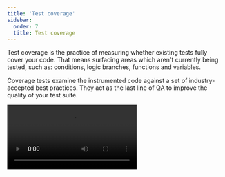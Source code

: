```yaml
---
title: 'Test coverage'
sidebar:
  order: 7
  title: Test coverage
---
```


<YouTubeCallout id="wEa6W8uUGSA" title="These tests use NO CODE | component testing in Storybook" />

Test coverage is the practice of measuring whether existing tests fully cover your code. That means surfacing areas which aren't currently being tested, such as: conditions, logic branches, functions and variables.

Coverage tests examine the instrumented code against a set of industry-accepted best practices. They act as the last line of QA to improve the quality of your test suite.

<Video src="../_assets/writing-tests/component-test-coverage-whitebg.mp4" />

## Code instrumentation with the coverage addon

Storybook provides an official [test coverage addon](https://storybook.js.org/addons/@storybook/addon-coverage). Powered by [Istanbul](https://istanbul.js.org/), which allows out-of-the-box code instrumentation for the most commonly used frameworks and builders in the JavaScript ecosystem.

### Set up the coverage addon

Engineered to work alongside modern testing tools (e.g., [Playwright](https://playwright.dev/)), the coverage addon automatically instruments your code and generates code coverage data. For an optimal experience, we recommend using the [test runner](./test-runner.mdx) alongside the coverage addon to run your tests.

Run the following command to install the addon.

{/* prettier-ignore-start */}

<CodeSnippets path="storybook-coverage-addon-install.md" />

{/* prettier-ignore-end */}

Update your Storybook configuration (in `.storybook/main.js|ts`) to include the coverage addon.

{/* prettier-ignore-start */}

<CodeSnippets path="storybook-coverage-addon-registration.md" />

{/* prettier-ignore-end */}

Start your Storybook with:

{/* prettier-ignore-start */}

<CodeSnippets path="storybook-run-dev.md" />

{/* prettier-ignore-end */}

Finally, open a new terminal window and run the test-runner with:

{/* prettier-ignore-start */}

<CodeSnippets path="test-runner-coverage.md" />

{/* prettier-ignore-end */}

![Coverage test output](../_assets/writing-tests/test-runner-coverage-result.png)

### Configure

By default, the [`@storybook/addon-coverage`](https://storybook.js.org/addons/@storybook/addon-coverage) offers zero-config support for Storybook and instruments your code via [`istanbul-lib-instrument`](https://www.npmjs.com/package/istanbul-lib-instrument) for [Webpack](https://webpack.js.org/), or [`vite-plugin-istanbul`](https://github.com/iFaxity/vite-plugin-istanbul) for [Vite](https://vitejs.dev/). However, you can extend your Storybook configuration file (i.e., `.storybook/main.js|ts`) and provide additional options to the addon. Listed below are the available options divided by builder and examples of how to use them.

{/* prettier-ignore-start */}

<CodeSnippets path="storybook-coverage-addon-config-options.md" />

{/* prettier-ignore-end */}

| Vite options           | Description                                                                                                                                                                                                                                        | Type                        |
| ---------------------- | -------------------------------------------------------------------------------------------------------------------------------------------------------------------------------------------------------------------------------------------------- | --------------------------- |
| `checkProd`            | Configures the plugin to skip instrumentation in production environments<br />`options: { istanbul: { checkProd: true,}}`                                                                                                                           | `boolean`                   |
| `cwd`                  | Configures the working directory for the coverage tests.<br />Defaults to `process.cwd()`<br />`options: { istanbul: { cwd: process.cwd(),}}`                                                                                                        | `string`                    |
| `cypress`              | Replaces the `VITE_COVERAGE` environment variable with `CYPRESS_COVERAGE`.<br />Requires Cypress's [code coverage](https://docs.cypress.io/guides/tooling/code-coverage)<br />`options: { istanbul: { cypress: true,}}`                              | `boolean`                   |
| `exclude`              | Overrides the [default exclude list](https://github.com/storybookjs/addon-coverage/blob/main/src/constants.ts) with the provided list of files or directories to exclude from coverage<br />`options: { istanbul: { exclude: ['**/stories/**'],}}`  | `Array<String>` or `string` |
| `extension`            | Extends the [default extension list](https://github.com/storybookjs/addon-coverage/blob/main/src/constants.ts) with the provided list of file extensions to include in coverage<br />`options: { istanbul: { extension: ['.js', '.cjs', '.mjs'],}}` | `Array<String>` or `string` |
| `forceBuildInstrument` | Configures the plugin to add instrumentation in build mode <br />`options: { istanbul: { forceBuildInstrument: true,}}`                                                                                                                             | `boolean`                   |
| `include`              | Select the files to collect coverage<br />`options: { istanbul: { include: ['**/stories/**'],}}`                                                                                                                                                    | `Array<String>` or `string` |
| `nycrcPath`            | Defines the relative path for the existing nyc [configuration file](https://github.com/istanbuljs/nyc?tab=readme-ov-file#configuration-files)<br />`options: { istanbul: { nycrcPath: '../nyc.config.js',}}`                                        | `string`                    |
| `requireEnv`           | Overrides the `VITE_COVERAGE` environment variable's value by granting access to the `env` variables<br />`options: { istanbul: { requireEnv: true,}}`                                                                                              | `boolean`                   |

| Webpack 5 options      | Description                                                                                                                                                                                                                                        | Type                        |
| ---------------------- | -------------------------------------------------------------------------------------------------------------------------------------------------------------------------------------------------------------------------------------------------- | --------------------------- |
| `autoWrap`             | Provides support for top-level return statements by wrapping the program code in a function<br />`options: { istanbul: { autoWrap: true,}}`                                                                                                         | `boolean`                   |
| `compact`              | Condenses the output of the instrumented code. Useful for debugging<br />`options: { istanbul: { compact: false,}}`                                                                                                                                 | `boolean`                   |
| `coverageVariable`     | Defines the global variable name that Istanbul will use to store coverage results<br />`options: { istanbul: { coverageVariable: '__coverage__',}}`                                                                                                 | `string`                    |
| `cwd`                  | Configures the working directory for the coverage tests.<br />Defaults to `process.cwd()`<br />`options: { istanbul: { cwd: process.cwd(),}}`                                                                                                        | `string`                    |
| `debug`                | Enables the debug mode for additional logging information during the instrumentation process<br />`options: { istanbul: { debug: true,}}`                                                                                                           | `boolean`                   |
| `esModules`            | Enables support for ES Module syntax<br />`options: { istanbul: { esModules: true,}}`                                                                                                                                                               | `boolean`                   |
| `exclude`              | Overrides the [default exclude list](https://github.com/storybookjs/addon-coverage/blob/main/src/constants.ts) with the provided list of files or directories to exclude from coverage<br />`options: { istanbul: { exclude: ['**/stories/**'],}}`  | `Array<String>` or `string` |
| `extension`            | Extends the [default extension list](https://github.com/storybookjs/addon-coverage/blob/main/src/constants.ts) with the provided list of file extensions to include in coverage<br />`options: { istanbul: { extension: ['.js', '.cjs', '.mjs'],}}` | `Array<String>` or `string` |
| `include`              | Select the files to collect coverage<br />`options: { istanbul: { include: ['**/stories/**'],}}`                                                                                                                                                    | `Array<String>` or `string` |
| `nycrcPath`            | Defines the relative path for the existing nyc [configuration file](https://github.com/istanbuljs/nyc?tab=readme-ov-file#configuration-files)<br />`options: { istanbul: { nycrcPath: '../nyc.config.js',}}`                                        | `string`                    |
| `preserveComments`     | Includes comments in the instrumented code<br />`options: { istanbul: { preserveComments: true,}}`                                                                                                                                                  | `boolean`                   |
| `produceSourceMap`     | Configures Instanbul to generate a source map for the instrumented code<br />`options: { istanbul: { produceSourceMap: true,}}`                                                                                                                     | `boolean`                   |
| `sourceMapUrlCallback` | Defines a callback function invoked with the filename and the source map URL when a source map is generated<br />`options: { istanbul: { sourceMapUrlCallback: (filename, url) => {},}}`                                                            | `function`                  |

## What about other coverage reporting tools?

Out of the box, code coverage tests work seamlessly with Storybook's test-runner and the [`@storybook/addon-coverage`](https://storybook.js.org/addons/@storybook/addon-coverage). However, that doesn't mean you can't use additional reporting tools (e.g., [Codecov](https://about.codecov.io/)). For instance, if you're working with [LCOV](https://wiki.documentfoundation.org/Development/Lcov), you can use the generated output (in `coverage/storybook/coverage-storybook.json`) and create your own report with:

{/* prettier-ignore-start */}

<CodeSnippets path="storybook-coverage-report-lcov.md" />

{/* prettier-ignore-end */}

***

## Troubleshooting

### Run test coverage in other frameworks

If you intend on running coverage tests in frameworks with special files like Vue 3 or Svelte, you'll need to adjust your configuration and enable the required file extensions. For example, if you're using Vue, you'll need to add the following to your nyc configuration file (i.e., `.nycrc.json` or `nyc.config.js`):

{/* prettier-ignore-start */}

<CodeSnippets path="storybook-coverage-report-vue.md" />

{/* prettier-ignore-end */}

### The coverage addon doesn't support optimized builds

If you generated a production build optimized for performance with the [`--test`](../sharing/publish-storybook.mdx#customizing-the-build-for-performance) flag, and you're using the coverage addon to run tests against your Storybook, you may run into a situation where the coverage addon doesn't instrument your code. This is due to how the flag works, as it removes addons that have an impact on performance (e.g., [`Docs`](../writing-docs/index.mdx), [coverage addon](https://storybook.js.org/addons/@storybook/addon-coverage)). To resolve this issue, you'll need to adjust your Storybook configuration file (i.e., `.storybook/main.js|ts`) and include the [`disabledAddons`](../api/main-config/main-config-build.mdx#testdisabledaddons) option to allow the addon to run tests at the expense of a slower build.

{/* prettier-ignore-start */}

<CodeSnippets path="storybook-coverage-addon-optimized-config.md" />

{/* prettier-ignore-end */}

### The coverage addon doesn't support instrumented code

As the [coverage addon](https://storybook.js.org/addons/@storybook/addon-coverage) is based on Webpack5 loaders and Vite plugins for code instrumentation, frameworks that don't rely upon these libraries (e.g., Angular configured with Webpack), will require additional configuration to enable code instrumentation. In that case, you can refer to the following [repository](https://github.com/yannbf/storybook-coverage-recipes) for more information.

**Learn about other UI tests**

* [Component tests](./component-testing.mdx) for user behavior simulation
* [Visual tests](./visual-testing.mdx) for appearance
* [Accessibility tests](./accessibility-testing.mdx) for accessibility
* [Snapshot tests](./snapshot-testing/snapshot-testing.mdx) for rendering errors and warnings
* [Test runner](./test-runner.mdx) to automate test execution
* Test coverage for measuring code coverage
* [End-to-end tests](./import-stories-in-tests/stories-in-end-to-end-tests.mdx) for simulating real user scenarios
* [Unit tests](./import-stories-in-tests/stories-in-unit-tests.mdx) for functionality
